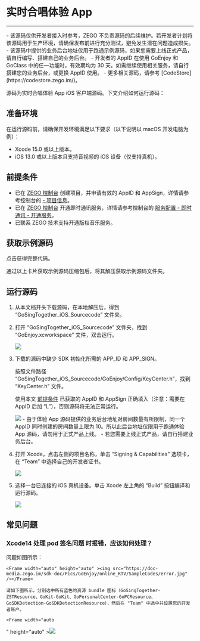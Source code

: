 # 实时合唱体验 App

- - -


<Warning title="注意">
- 该源码仅供开发者接入时参考，ZEGO 不负责源码的后续维护。若开发者计划将该源码用于生产环境，请确保发布前进行充分测试，避免发生潜在问题造成损失。
- 该源码中提供的业务后台地址仅用于跑通示例源码，如果您需要上线正式产品，请自行编写、搭建自己的业务后台。
- 开发者的 AppID 在使用 GoEnjoy 和 GoClass 中的任一功能时，有效期均为 30 天。如需继续使用相关服务，请自行搭建您的业务后台，或更换 AppID 使用。
- 更多相关源码，请参考 [CodeStore](https://codestore.zego.im/)。
</Warning>

源码为实时合唱体验 App iOS 客户端源码。下文介绍如何运行源码：

## 准备环境

在运行源码前，请确保开发环境满足以下要求（以下说明以 macOS 开发电脑为例）：

- Xcode 15.0 或以上版本。
- iOS 13.0 或以上版本且支持音视频的 iOS 设备（仅支持真机）。

## 前提条件

- 已在 [ZEGO 控制台](https://console.zego.im) 创建项目，并申请有效的 AppID 和 AppSign，详情请参考控制台的 [- 项目信息](/console/project-info)。
- 已在 [ZEGO 控制台](https://console.zego.im) 开通即时通讯服务，详情请参考控制台的 [服务配置 - 即时通讯 - 开通服务](/console/service-configuration/im/activate-service)。
- 已联系 ZEGO 技术支持开通版权音乐服务。

## 获取示例源码

<Card title="示例源码" href="https://codestore.zego.im/project/16" target="_blank">点击获得完整代码。</Card>

通过以上卡片获取示例源码压缩包后，将其解压获取示例源码文件夹。

## 运行源码

1. 从本文档开头下载源码，在本地解压后，得到 “GoSingTogether_iOS_Sourcecode” 文件夹。
   
2. 打开 “GoSingTogether_iOS_Sourcecode” 文件夹，找到 “GoEnjoy.xcworkspace” 文件，双击运行。  

    <Frame width="512" height="auto" ><img src="https://doc-media.zego.im/sdk-doc/Pics/GoEnjoy/online_KTV/SampleCodes/GoChat_xcworkspace_iOS.jpg" /></Frame>

3. 下载的源码中缺少 SDK 初始化所需的 APP_ID 和 APP_SIGN。

    按照文件路径 “GoSingTogether_iOS_Sourcecode/GoEnjoy/Config/KeyCenter.h”，找到 “KeyCenter.h” 文件。

    使用本文 [前提条件](./real-time-chorus.mdx#前提条件) 已获取的 AppID 和 AppSign 正确填入（注意：需要在 AppID 后加 “L”），否则源码将无法正常运行。

    <Frame width="512" height="auto" ><img src="https://doc-media.zego.im/sdk-doc/Pics/GoEnjoy/online_KTV/SampleCodes/keycenter.jpg" /></Frame>

    <Warning title="注意">
     - 由于体验 App 源码提供的业务后台地址对房间数量有所限制，同一个 AppID 同时创建的房间数量上限为 10。所以此后台地址仅限用于跑通体验 App 源码，请勿用于正式产品上线。
     - 若您需要上线正式产品，请自行搭建业务后台。
    </Warning>

4. 打开 Xcode，点击左侧的项目名称，单击 “Signing & Capabilities” 选项卡，在 “Team” 中选择自己的开发者证书。  
    <Frame width="512" height="auto" ><img src="https://doc-media.zego.im/sdk-doc/Pics/GoEnjoy/online_KTV/SampleCodes/Signing_Capabilities_iOS.jpg" /></Frame>

5. 选择一台已连接的 iOS 真机设备。单击 Xcode 左上角的 “Build” 按钮编译和运行源码。  
    <Frame width="512" height="auto" ><img src="https://doc-media.zego.im/sdk-doc/Pics/GoEnjoy/online_KTV/SampleCodes/demo_build_iOS.jpg" /></Frame>

## 常见问题

### Xcode14 处理 **pod 签名问题** 时报错，应该如何处理？
    
   问题如图所示：

    <Frame width="auto" height="auto" ><img src="https://doc-media.zego.im/sdk-doc/Pics/GoEnjoy/online_KTV/SampleCodes/error.jpg" /></Frame>

    请如下图所示，分别选中所有蓝色的资源 bundle 图标（GoSingTogether-ZSTResource、GoKit-GoKit、GoPersonalCenter-GoPCResource、GoSDKDetection-GoSDKDetectionResource），然后在 "Team" 中选中并设置您的开发者账户。

    <Frame width="auto
" height="auto" ><img src="https://doc-media.zego.im/sdk-doc/Pics/GoEnjoy/online_KTV/SampleCodes/code_sign.jpg" /></Frame>
